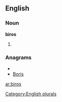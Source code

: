 ==English==

===Noun===
'''biros'''

# {{plural of|[[biro]]}}

===Anagrams===
* {{alphagram|biors}}
* [[Boris#English|Boris]]


[[Category:English plurals]]

[[ar:biros]]